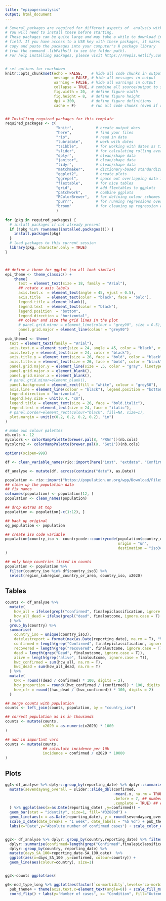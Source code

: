 ```yaml
---
title: "epipaperanalysis"
output: html_document
---
```


```r
# Several packages are required for different aspects of  analysis with *R*. 
# You will need to install these before starting. 
# These packages can be quite large and may take a while to download in the
# field. If you have access to a USB key with these packages, it makes sense to
# copy and paste the packages into your computer's R package library 
# (run the command .libPaths() to see the folder path). 
# For help installing packages, please visit https://r4epis.netlify.com/welcome


# set options for rmarkdown 
knitr::opts_chunk$set(echo = FALSE,    # hide all code chunks in output
                      message = FALSE, # hide all messages in output
                      warning = FALSE, # hide all warnings in output
                      collapse = TRUE, # combine all source/output to single block
                      fig.width = 20,  # define figure width
                      fig.height = 8,  # define figure height
                      dpi = 300,       # define figure definitions
                      cache = F)       # run all code chunks (even if repeated)


## Installing required packages for this template
required_packages <- c(
                       "knitr",          # create output docs
                       "here",           # find your files
                       "rio",            # read in data
                       "lubridate",      # work with dates
                       "tsibble",        # for working with dates as time series
                       "slider",         # for calculating rolling averages
                       "dplyr",          # clean/shape data
                       "janitor",        # clean/shape data
                       "tidyr",          # clean/shape data
                       "matchmaker",     # dictionary-based standardization of variables
                       "ggplot2",        # create plots
                       "ggrepel",        # space out overlapping data in ggplot2
                       "flextable",      # for nice tables
                       "grid",           # add flextables to ggplots 
                       "patchwork",      # combine ggplots 
                       "RColorBrewer",   # for defining colour schemes
                       "purrr",          # for running regressions over multiple countries 
                       "broom"           # for cleaning up regression outputs
                       )
  
for (pkg in required_packages) {
  # install packages if not already present
  if (!pkg %in% rownames(installed.packages())) {
    install.packages(pkg)
  }
  # load packages to this current session 
  library(pkg, character.only = TRUE)
}



## define a theme for ggplot (so all look similar) 
epi_theme <- theme_classic() + 
    theme(
      text = element_text(size = 18, family = "Arial"), 
      ## rotate x axis labels
      axis.text.x  = element_text(angle = 45, vjust = 0.5),
      axis.title   = element_text(color = "black", face = "bold"), 
      legend.title = element_blank(), 
      legend.text  = element_text(color = "black"), 
      legend.position  = "bottom",
      legend.direction = "horizontal",
      ## colour and size the grid lines in the plot 
      # panel.grid.minor = element_line(colour = "grey90", size = 0.5), 
      panel.grid.major = element_line(colour = "grey90")
      )
pub_theme4 <- theme(
  text = element_text(family = "Arial"),
  axis.text.x = element_text(size = 24, angle = 45, color = "black", vjust = 0.5, hjust = 0.5),
  axis.text.y = element_text(size = 24, color = "black"),
  axis.title.y = element_text(size = 26, face = "bold", color = "black"),
  axis.title.x = element_text(size = 26, face = "bold", color = "black"),
  panel.grid.major.y = element_line(size = .5, color = "gray", linetype = "solid"),
  panel.grid.major.x = element_blank(),
  panel.grid.minor.x = element_blank(),
  # panel.grid.minor=element_blank(),
  panel.background = element_rect(fill = "white", colour = "grey50"),
  axis.line = element_line(colour = "black"), legend.position = "bottom",
  legend.direction = "horizontal",
  legend.key.size = unit(0.4, "cm"),
  legend.title = element_text(size = 26, face = "bold.italic"),
  legend.text = element_text(size = 24, face = "italic"),
  # panel.border=element_rect(colour="black", fill=NA, size=1),
  plot.margin = unit(c(0.2, 0.2, 0.2, 0.2), "in")
)

# make own colour palettes
nb.cols <- 12
mycolors <- colorRampPalette(brewer.pal(8, "PRGn"))(nb.cols)
mycolors2 <- colorRampPalette(brewer.pal(8, "Set1"))(nb.cols)

options(scipen=999)
```

```r

df <- clean_variable_names(rio::import(here("inst", "extdata", "ConfirmedCases.csv"), na.strings=c("","NA")))

df_analyse <- mutate(df, across(contains("date"), as.Date))

population <- rio::import("https://population.un.org/wpp/Download/Files/1_Indicators%20(Standard)/EXCEL_FILES/1_Population/WPP2019_POP_F01_1_TOTAL_POPULATION_BOTH_SEXES.xlsx")
## clean up the population data
## fix names
colnames(population) <- population[12, ]
population <- clean_names(population)

## drop extras at top
population <- population[-c(1:12), ]

## back up original
og_population <- population

## create iso code variable
population$country_iso <- countrycode::countrycode(population$country_code,
                                                   origin = "un",
                                                   destination = "iso3c"
)

## only keep countries listed in counts
population <- population %>%
  filter(country_iso %in% df$country_iso3) %>%
  select(region_subregion_country_or_area, country_iso, x2020)

```

## Tables

```r

counts <- df_analyse %>%
  mutate(
    hcw_all = ifelse(grepl("confirmed", finalepiclassification, ignore.case = T) & grepl("yes", healthcare_worker, ignore.case = T), 1, 0),
    hcw_all_dead = ifelse(grepl("dead", finaloutcome, ignore.case = T) & grepl("yes", healthcare_worker, ignore.case = T), 1, 0)
  ) %>%
  group_by(country) %>%
  summarise(
    country_iso = unique(country_iso3),
    datelastreport = format(max(as.Date(reporting_date), na.rm = T), "%Y %B %d"),
    confirmed = length(grep("Confirmed", finalepiclassification, ignore.case = T)),
    recovered = length(grep("recovered", finaloutcome, ignore.case = T)),
    dead = length(grep("Dead", finaloutcome, ignore.case = T)),
    alive = length(grep("alive", finaloutcome, ignore.case = T)),
    hwc_confirmed = sum(hcw_all, na.rm = T),
    hwc_dead = sum(hcw_all_dead, na.rm = T)
  ) %>%
  mutate(
    CFR = round((dead / confirmed) * 100, digits = 2),
    hcw_proportion = round((hwc_confirmed / (confirmed)) * 100, digits = 2),
    hcw_cfr = round((hwc_dead / (hwc_confirmed)) * 100, digits = 2)
  )

## merge counts with population
counts <- left_join(counts, population, by = "country_iso")

## correct population as is in thousands
counts <- mutate(counts,
                 x2020 = as.numeric(x2020) * 1000
)

## add in important vars
counts <- mutate(counts,
                 ## calculate incidence per 10k
                 incidence = confirmed / x2020 * 10000
)

```

##  Plots

```r

gg1<-df_analyse %>% dplyr::group_by(reporting_date) %>% dplyr::summarise(confirmed=length(grep("Confirmed",finalepiclassification,ignore.case = T))) %>%
  mutate(sevendayavg_overall = slider::slide_dbl(confirmed,
                                                 ~mean(.x, na.rm = TRUE),
                                                 .before = 7, ## number of previous days count to include
                                                 .complete = TRUE) ## only include days which have the full 7 previous days available
  ) %>% ggplot(aes(x=as.Date(reporting_date) ,y=confirmed)) +
  geom_bar(stat = "identity", size=1, fill="#3288bd") +
  geom_line(aes(x = as.Date(reporting_date), y = round(sevendayavg_overall), colour="#ff3300"), size=1) +
  scale_x_date(date_breaks = "1 week", date_labels = "%b %d") + pub_theme4 +
  labs(x="Date",y="Absolute number of confirmed cases") + scale_color_discrete(name = "7 day rolling average", labels = c(""))


gg2<- df_analyse %>% dplyr::group_by(country,reporting_date) %>% filter(reporting_date>=SA_100_date & country!="South Africa") %>%
  dplyr::summarise(confirmed=length(grep("Confirmed",finalepiclassification,ignore.case = T))) %>%
  dplyr::group_by(country, reporting_date) %>%
  mutate(days_SA_100=reporting_date-SA_100_date)  %>%
  ggplot(aes(x=days_SA_100 ,y=confirmed, colour=country)) +
  geom_line(aes(colour=country), size=1)


gg3<-counts ggplot(aes(

g6<-ncd_type_long %>% ggplot(aes(factor(`co-morbidity`,levels=`co-morbidity`[`dead/alive`=="dead"][order(value[`dead/alive`=="dead"])]), value, fill=`dead/alive`, group=`dead/alive`)) + geom_bar(aes(fill=as.factor(`dead/alive`)),stat="identity", show.legend = T) +
  pub_theme4 + theme(axis.text.x=element_text(angle=0)) + scale_fill_manual(values = mycolors2[c(3,1)]) +
  coord_flip() + labs(y="Number of cases", x= "Condition", fill="Outcome") +   geom_text(data=cfr_labels,aes(x=`co-morbidity`,y=1400,label=paste0("CFR= ",round(CFR, digits = 1), "%"),fontface= 2),
                                                                                         inherit.aes=FALSE, size=8,angle=0,hjust=1)


```
